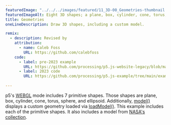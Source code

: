 ---
featuredImage: "../../../images/featured/11_3D-00_Geometries-thumbnail.png"
featuredImageAlt: Eight 3D shapes; a plane, box, cylinder, cone, torus, sphere, ellipsoid, and a model of an astronaut. The surface of the shapes are multicolored.
title: Geometries
oneLineDescription: Draw 3D shapes, including a custom model.

remix:
  - description: Revised by
    attribution:
      - name: Caleb Foss
        URL: https://github.com/calebfoss
    code:
      - label: pre-2023 example
        URL: https://github.com/processing/p5.js-website-legacy/blob/main/src/data/examples/en/20_3D/00_geometries.js
      - label: 2023 code
        URL: https://github.com/processing/p5.js-example/tree/main/examples/11_3D/00_Geometries
 
---

p5's
<a href="https://p5js.org/reference/p5/WEBGL" target="_blank">WEBGL</a>
mode includes 7 primitive shapes. Those shapes are plane, box,
cylinder, cone, torus, sphere, and ellipsoid. Additionally,
<a href="https://p5js.org/reference/p5/model" target="_blank">model()</a>
displays a custom geometry loaded via
<a href="https://p5js.org/reference/p5/loadModel" target="_blank">loadModel()</a>.
This example includes each of the primitive shapes. It also includes a model
from <a href="https://nasa3d.arc.nasa.gov/models" target="_blank">NASA's collection</a>.